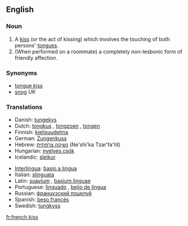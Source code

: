 ==English==

===Noun===
{{en-noun|sg=[[french]] [[kiss]]|es}}

# A [[kiss]] (or the act of kissing) which involves the touching of both persons' [[tongue]]s.
# (When performed on a roommate) a completely non-lesbonic form of friendly affection.

===Synonyms===
*[[tongue kiss]]
*[[snog]] ''UK''

===Translations===
{{rfc-level|Translations at L3+ (AutoFormat would have corrected level of Synonyms)}}
{{trans-top|tongue kiss}}
*Danish: [[tungekys]]
*Dutch: [[tongkus]] {{m}}, [[tongzoen]] {{m}}, [[tongen]]
*Finnish: [[kielisuudelma]]
*German: [[Zungenkuss]] {{m}}
*Hebrew: [[נשיקה צרפתית]] (Ne'shi'ka Tzar'fa'tit)
*Hungarian: [[nyelves csók]]
*Icelandic: [[sleikur]] {{m}}
{{trans-mid}}
*[[Interlingua]]: [[basio a lingua]]
*Italian: [[slinguata]] {{f}}
*Latin: [[suavium]] {{n}}, [[basium linguae]] {{n}}
*Portuguese: [[linguado]] {{m}}, [[beijo de língua]] {{m}}
*Russian: [[французский поцелуй]] {{m}}
*Spanish: [[beso francés]] {{m}}
*Swedish: [[tungkyss]] {{c}}
{{trans-bottom}}

[[fr:french kiss]]